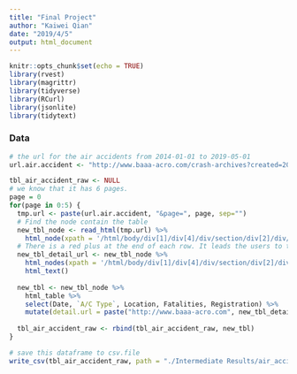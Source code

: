 ```yaml
---
title: "Final Project"
author: "Kaiwei Qian"
date: "2019/4/5"
output: html_document
---
```


```r
knitr::opts_chunk$set(echo = TRUE)
library(rvest)
library(magrittr)
library(tidyverse)
library(RCurl)
library(jsonlite)
library(tidytext)
```


### Data

```r
# the url for the air accidents from 2014-01-01 to 2019-05-01
url.air.accident <- "http://www.baaa-acro.com/crash-archives?created=2014-01-01&created_1=2019-04-01&field_crash_region_target_id=All&field_crash_country_target_id=&field_crash_registration_target_id=&field_crash_aircraft_target_id=&field_crash_operator_target_id=&field_crash_cause_target_id=All&field_crash_zone_target_id=&field_crash_site_type_target_id=All&field_crash_phase_type_target_id=All&field_crash_flight_type_target_id=All&field_crash_survivors_value=All&field_crash_city_target_id="

tbl_air_accident_raw <- NULL
# we know that it has 6 pages.
page = 0
for(page in 0:5) {
  tmp.url <- paste(url.air.accident, "&page=", page, sep="")
  # Find the node contain the table
  new_tbl_node <- read_html(tmp.url) %>%
    html_node(xpath = '/html/body/div[1]/div[4]/div/section/div[2]/div/div/div[3]/div/table') 
  # There is a red plus at the end of each row. It leads the users to the detain page. So, we choose to save the url and later we'll go to this website for the detailed report.
  new_tbl_detail_url <- new_tbl_node %>% 
    html_nodes(xpath = '/html/body/div[1]/div[4]/div/section/div[2]/div/div/div[3]/div/table/tbody/tr/td[8]/a/@href') %>%
    html_text()
  
  new_tbl <- new_tbl_node %>%
    html_table %>%
    select(Date, `A/C Type`, Location, Fatalities, Registration) %>%
    mutate(detail.url = paste("http://www.baaa-acro.com", new_tbl_detail_url, sep = ""))
  
  tbl_air_accident_raw <- rbind(tbl_air_accident_raw, new_tbl)
}

# save this dataframe to csv.file
write_csv(tbl_air_accident_raw, path = "./Intermediate Results/air_accident_table_2014-2019.csv")
```

